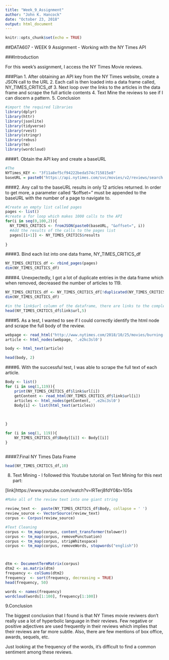 ```yaml
---
title: "Week_9_Assignment"
author: "John K. Hancock"
date: "October 23, 2018"
output: html_document
---
```


```r
knitr::opts_chunk$set(echo = TRUE)
```

##DATA607 - WEEK 9 Assignment - Working with the NY Times API

###Introduction

For this week's assignment, I access the NY Times Movie reviews. 

###Plan
1. After obtaining an API key from the NY Times website, create a JSON call to the URL
2. Each call is then loaded into a data frame called, NY_TIMES_CRITICS_df 
3. Next loop over the links to the articles in the data frame and scrape the full article contents
4. Text Mine the reviews to see if I can discern a pattern.
5. Conclusion 


```r
#import the required libraries
library(dplyr)
library(httr)
library(jsonlite)
library(tidyverse)  
library(rvest)    
library(stringr)   
library(rebus)
library(tm)
library(wordcloud)
```

                  
####1. Obtain the API key and create a baseURL

```r
#The 
NYTimes_KEY <- "3f11a8ef5cf94222beda574c715815e8"
baseURL = paste0("https://api.nytimes.com/svc/movies/v2/reviews/search.json?api-key=",NYTimes_KEY,sep="")

```

####2. Any call to the baseURL results in only 12 articles returned.  In order to get more, a parameter called "&offset=" must be appended to the baseURL with the number of a page to navigate to. 
```r
#Create an empty list called pages
pages <- list()
#create a for loop which makes 1000 calls to the API
for(i in seq(0,100,2)){
  NY_TIMES_CRITICS <- fromJSON(paste0(baseURL, "&offset=", i))
  #Add the results of the calls to the pages list
  pages[[i+1]] <- NY_TIMES_CRITICS$results
  
}


```

####3. Bind each list into one data frame, NY_TIMES_CRITICS_df 

```r
NY_TIMES_CRITICS_df <- rbind_pages(pages)
dim(NY_TIMES_CRITICS_df)

```
####4. Unexpectedly, I got a lot of duplicate entries in the data frame which when removed, decreased the number of articles to 119.
```r
NY_TIMES_CRITICS_df <- NY_TIMES_CRITICS_df[!duplicated(NY_TIMES_CRITICS_df$link$url), ]
dim(NY_TIMES_CRITICS_df)

```

```r
#in the link$url column of the dataframe, there are links to the complete review which was not available in the initial API calls
head(NY_TIMES_CRITICS_df$link$url,5)
```


####5. As a test, I wanted to see if I could correctly identify the html node and scrape the full body of the review.  

```r
webpage <- read_html("http://www.nytimes.com/2018/10/25/movies/burning-review.html" )
article <- html_nodes(webpage, '.e2kc3sl0')
```

```r
body <- html_text(article)

head(body, 2)
```
####6. With the successful test, I was able to scrape the full text of each article.

```r
Body <- list()
for (i in seq(1,119)){
    print(NY_TIMES_CRITICS_df$link$url[i])
    getContent <- read_html(NY_TIMES_CRITICS_df$link$url[i])
    articles <- html_nodes(getContent, '.e2kc3sl0')
    Body[i] <- list(html_text(articles))
   
    
       
}
```

```r
for (i in seq(1, 119)){
    NY_TIMES_CRITICS_df$Body[[i]] <- Body[[i]]
}



```
####7.Final NY Times Data Frame


```r
head(NY_TIMES_CRITICS_df,10)
```

8. Text Mining - I followed this Youtube tutorial on Text Mining for this next part:

[link]https://www.youtube.com/watch?v=lRTerj8fdY0&t=105s

```r
#Make all of the review text into one giant string

review_text <-  paste(NY_TIMES_CRITICS_df$Body, collapse = ' ')
review_source <- VectorSource(review_text)
corpus <- Corpus(review_source)
```


```r
#Text Cleaning
corpus <- tm_map(corpus, content_transformer(tolower))
corpus <- tm_map(corpus, removePunctuation)
corpus <- tm_map(corpus, stripWhitespace)
corpus <- tm_map(corpus, removeWords, stopwords("english"))




```

```r
dtm <- DocumentTermMatrix(corpus)
dtm2 <- as.matrix(dtm)
frequency <- colSums(dtm2)
frequency  <- sort(frequency, decreasing = TRUE)
head(frequency, 50)
```


```r
words <- names(frequency)
wordcloud(words[1:100], frequency[1:100])
```
9.Conclusion

The biggest conclusion that I found is that NY Times movie reviwers don't really use a lot of hyperbolic language in their reviews.  Few negative or positive adjectives are used frequently in their reviews which implies that their reviews are far more subtle. Also, there are few mentions of box office, awards, sequels, etc.  

Just looking at the frequency of the words, it's difficult to find a common sentiment among these reviews.



